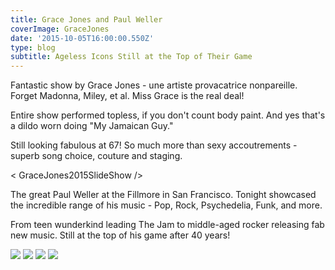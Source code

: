---
title: Grace Jones and Paul Weller
coverImage: GraceJones
date: '2015-10-05T16:00:00.550Z'
type: blog
subtitle: Ageless Icons Still at the Top of Their Game
---


Fantastic show by Grace Jones - une artiste provacatrice nonpareille. Forget Madonna, Miley, et al.
Miss Grace is the real deal!

Entire show performed topless, if you don't count body paint. And yes that's a dildo worn doing "My Jamaican Guy."

Still looking fabulous at 67! So much more than sexy accoutrements - superb song choice, couture and staging.

< GraceJones2015SlideShow />


The great Paul Weller at the Fillmore in San Francisco. Tonight showcased the incredible range of his music - Pop, Rock, Psychedelia,  Funk, and more.

From teen wunderkind leading The Jam to middle-aged rocker releasing fab new music. Still at the top of his game after 40 years!

<Image src="Weller2015-1"  />
<Image src="Weller2015-2"  />
<Image src="Weller2015-3"  />
<Image src="WellerFillmore2015"  />
